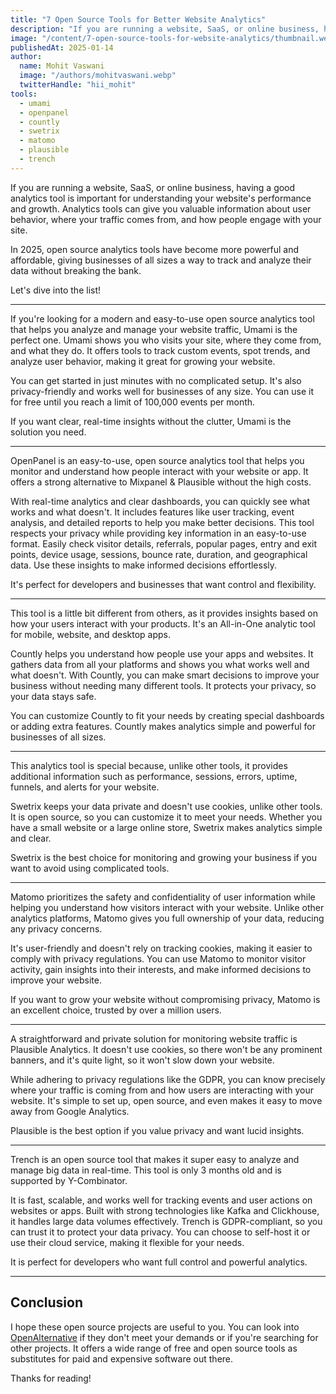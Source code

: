 ```yaml
---
title: "7 Open Source Tools for Better Website Analytics"
description: "If you are running a website, SaaS, or online business, having a good analytics tool is important for understanding your website's performance and growth. Here are 7 open source tools that can help you with that."
image: "/content/7-open-source-tools-for-website-analytics/thumbnail.webp"
publishedAt: 2025-01-14
author:
  name: Mohit Vaswani
  image: "/authors/mohitvaswani.webp"
  twitterHandle: "hii_mohit"
tools:
  - umami
  - openpanel
  - countly
  - swetrix
  - matomo
  - plausible
  - trench
---
```


If you are running a website, SaaS, or online business, having a good analytics tool is important for understanding your website's performance and growth. Analytics tools can give you valuable information about user behavior, where your traffic comes from, and how people engage with your site.

In 2025, open source analytics tools have become more powerful and affordable, giving businesses of all sizes a way to track and analyze their data without breaking the bank. 

Let's dive into the list!

---

<ToolEntry tool="umami" screenshotUrl="/content/7-open-source-tools-for-website-analytics/umami.webp">
  If you're looking for a modern and easy-to-use open source analytics tool that helps you analyze and manage your website traffic, Umami is the perfect one. Umami shows you who visits your site, where they come from, and what they do. It offers tools to track custom events, spot trends, and analyze user behavior, making it great for growing your website.

  You can get started in just minutes with no complicated setup. It's also privacy-friendly and works well for businesses of any size. You can use it for free until you reach a limit of 100,000 events per month.

  If you want clear, real-time insights without the clutter, Umami is the solution you need.
</ToolEntry>

---

<ToolEntry tool="openpanel" screenshotUrl="/content/7-open-source-tools-for-website-analytics/openpanel.webp">
  OpenPanel is an easy-to-use, open source analytics tool that helps you monitor and understand how people interact with your website or app. It offers a strong alternative to Mixpanel & Plausible without the high costs.

  With real-time analytics and clear dashboards, you can quickly see what works and what doesn't. It includes features like user tracking, event analysis, and detailed reports to help you make better decisions. This tool respects your privacy while providing key information in an easy-to-use format. Easily check visitor details, referrals, popular pages, entry and exit points, device usage, sessions, bounce rate, duration, and geographical data. Use these insights to make informed decisions effortlessly.

  It's perfect for developers and businesses that want control and flexibility.
</ToolEntry>

---

<ToolEntry tool="countly" screenshotUrl="/content/7-open-source-tools-for-website-analytics/countly.webp">
  This tool is a little bit different from others, as it provides insights based on how your users interact with your products. It's an All-in-One analytic tool for mobile, website, and desktop apps.

  Countly helps you understand how people use your apps and websites. It gathers data from all your platforms and shows you what works well and what doesn't. With Countly, you can make smart decisions to improve your business without needing many different tools. It protects your privacy, so your data stays safe.

  You can customize Countly to fit your needs by creating special dashboards or adding extra features. Countly makes analytics simple and powerful for businesses of all sizes.
</ToolEntry>

---

<ToolEntry tool="swetrix" screenshotUrl="/content/7-open-source-tools-for-website-analytics/swetrix.webp">
  This analytics tool is special because, unlike other tools, it provides additional information such as performance, sessions, errors, uptime, funnels, and alerts for your website.

  Swetrix keeps your data private and doesn't use cookies, unlike other tools. It is open source, so you can customize it to meet your needs. Whether you have a small website or a large online store, Swetrix makes analytics simple and clear.

  Swetrix is the best choice for monitoring and growing your business if you want to avoid using complicated tools.
</ToolEntry>

---

<ToolEntry tool="matomo" screenshotUrl="/content/7-open-source-tools-for-website-analytics/matomo.webp">
  Matomo prioritizes the safety and confidentiality of user information while helping you understand how visitors interact with your website. Unlike other analytics platforms, Matomo gives you full ownership of your data, reducing any privacy concerns.

  It's user-friendly and doesn't rely on tracking cookies, making it easier to comply with privacy regulations. You can use Matomo to monitor visitor activity, gain insights into their interests, and make informed decisions to improve your website.

  If you want to grow your website without compromising privacy, Matomo is an excellent choice, trusted by over a million users. 
</ToolEntry>

---

<ToolEntry tool="plausible" screenshotUrl="/content/7-open-source-tools-for-website-analytics/plausible.webp">
  A straightforward and private solution for monitoring website traffic is Plausible Analytics. It doesn't use cookies, so there won't be any prominent banners, and it's quite light, so it won't slow down your website.

  While adhering to privacy regulations like the GDPR, you can know precisely where your traffic is coming from and how users are interacting with your website. It's simple to set up, open source, and even makes it easy to move away from Google Analytics.

  Plausible is the best option if you value privacy and want lucid insights.
</ToolEntry>

---

<ToolEntry tool="trench" screenshotUrl="/content/7-open-source-tools-for-website-analytics/trench.webp">
  Trench is an open source tool that makes it super easy to analyze and manage big data in real-time. This tool is only 3 months old and is supported by Y-Combinator.

  It is fast, scalable, and works well for tracking events and user actions on websites or apps. Built with strong technologies like Kafka and Clickhouse, it handles large data volumes effectively. Trench is GDPR-compliant, so you can trust it to protect your data privacy. You can choose to self-host it or use their cloud service, making it flexible for your needs.

  It is perfect for developers who want full control and powerful analytics.
</ToolEntry>

---

## Conclusion

I hope these open source projects are useful to you. You can look into [OpenAlternative](/) if they don't meet your demands or if you're searching for other projects. It offers a wide range of free and open source tools as substitutes for paid and expensive software out there.

Thanks for reading!
